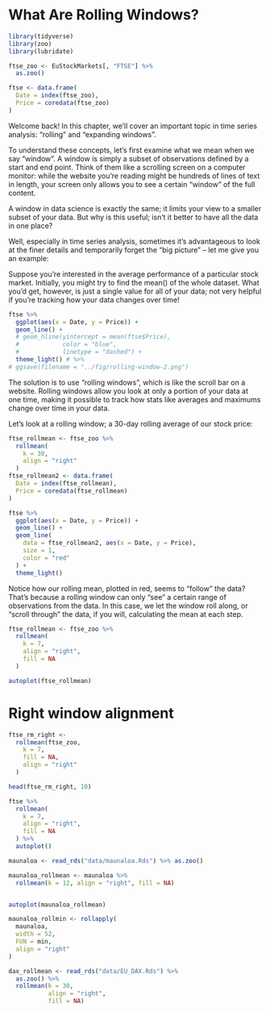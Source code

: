 # What Are Rolling Windows?

```r
library(tidyverse)
library(zoo)
library(lubridate)

ftse_zoo <- EuStockMarkets[, "FTSE"] %>%
  as.zoo()

ftse <- data.frame(
  Date = index(ftse_zoo),
  Price = coredata(ftse_zoo)
)
```


Welcome back! In this chapter, we'll cover an important topic in time series analysis: "rolling" and "expanding windows". 

To understand these concepts, let's first examine what we mean when we say "window". A window is simply a subset of observations defined by a start and end point. Think of them like a scrolling screen on a computer monitor: while the website you're reading might be hundreds of lines of text in length, your screen only allows you to see a certain "window" of the full content.

A window in data science is exactly the same; it limits your view to a smaller subset of your data. But why is this useful; isn't it better to have all the data in one place?

Well, especially in time series analysis, sometimes it's advantageous to look at the finer details and temporarily forget the "big picture" -- let me give you an example:

Suppose you're interested in the average performance of a particular stock market. Initially, you might try to find the mean() of the whole dataset. What you'd get, however, is just a single value for all of your data; not very helpful if you're tracking how your data changes over time!

```r
ftse %>%
  ggplot(aes(x = Date, y = Price)) +
  geom_line() +
  # geom_hline(yintercept = mean(ftse$Price),
  #            color = "blue",
  #            linetype = "dashed") +
  theme_light() # %>%
# ggsave(filename = "../fig/rolling-window-2.png")
```

The solution is to use "rolling windows", which is like the scroll bar on a website. Rolling windows allow you look at only a portion of your data at one time, making it possible to track how stats like averages and maximums change over time in your data.

Let's look at a rolling window; a 30-day rolling average of our stock price:

```r
ftse_rollmean <- ftse_zoo %>%
  rollmean(
    k = 30,
    align = "right"
  )
ftse_rollmean2 <- data.frame(
  Date = index(ftse_rollmean),
  Price = coredata(ftse_rollmean)
)

ftse %>%
  ggplot(aes(x = Date, y = Price)) +
  geom_line() +
  geom_line(
    data = ftse_rollmean2, aes(x = Date, y = Price),
    size = 1,
    color = "red"
  ) +
  theme_light()
```

Notice how our rolling mean, plotted in red, seems to "follow" the data? That's because a rolling window can only "see" a certain range of observations from the data. In this case, we let the window roll along, or "scroll through" the data, if you will, calculating the mean at each step. 

```r
ftse_rollmean <- ftse_zoo %>%
  rollmean(
    k = 7,
    align = "right",
    fill = NA
  )

autoplot(ftse_rollmean)

```



# Right window alignment

```r
ftse_rm_right <-
  rollmean(ftse_zoo,
    k = 7,
    fill = NA,
    align = "right"
  )

head(ftse_rm_right, 10)
```

```r
ftse %>%
  rollmean(
    k = 7,
    align = "right",
    fill = NA
  ) %>%
  autoplot()
```


```r
maunaloa <- read_rds("data/maunaloa.Rds") %>% as.zoo()
```


```r
maunaloa_rollmean <- maunaloa %>% 
  rollmean(k = 12, align = "right", fill = NA)


autoplot(maunaloa_rollmean)

```

```r
maunaloa_rollmin <- rollapply(
  maunaloa,
  width = 52,
  FUN = min,
  align = "right"
)
```


```r
dax_rollmean <- read_rds("data/EU_DAX.Rds") %>%
  as.zoo() %>%
  rollmean(k = 30,
           align = "right",
           fill = NA)
```

